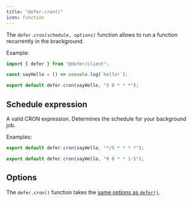 ```yaml
---
title: "defer.cron()"
icon: function
---
```


The `defer.cron(schedule, options)` function allows to run a function recurrently in the brackground.

Example:

```js
import { defer } from "@defer/client";

const sayHello = () => console.log(`hello!`);

export default defer.cron(sayHello, "5 0 * * *");
```

## Schedule expression

<ResponseField name="schedule" type="string">
A valid CRON expression. Determines the schedule for your background job.

Examples:

  <CodeGroup>

```js Every 5 minutes
export default defer.cron(sayHello, "*/5 * * * *");
```

```js Every weekday from Monday to Friday
export default defer.cron(sayHello, "0 0 * * 1-5");
```

  </CodeGroup>

</ResponseField>

## Options

The `defer.cron()` function takes the [same options as `defer()`](/defer-client/defer#options).
